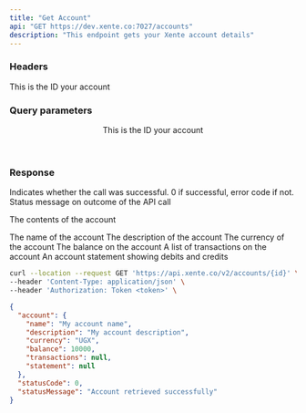 ```yaml
---
title: "Get Account"
api: "GET https://dev.xente.co:7027/accounts"
description: "This endpoint gets your Xente account details"
---
```

### Headers

<ParamField header="Authorization" type="string">
  This is the ID your account
</ParamField>

### Query parameters

<Header query="id" type="string">
  This is the ID your account
</Header>



### Response

<ResponseField name="statusCode" type="number">
  Indicates whether the call was successful. 0 if successful, error code if not.
</ResponseField>
<ResponseField name="statusMessage" type="string">
  Status message on outcome of the API call
</ResponseField>

<ResponseField name="account" type="object">

The contents of the account

<Expandable title="Toggle object">

<ResponseField name="name" type="string">
  The name of the account
</ResponseField>

<ResponseField name="description" type="string">
  The description of the account
</ResponseField>

<ResponseField name="currency" type="string">
  The currency of the account 
</ResponseField>

<ResponseField name="balance" type="string">
  The balance on the account
</ResponseField>

<ResponseField name="transactions" type="JSON or null">
  A list of transactions on the account
</ResponseField>

<ResponseField name="statement" type="JSON or null">
  An account statement showing debits and credits
</ResponseField>

</Expandable>

</ResponseField>

<RequestExample>

```bash Request
curl --location --request GET 'https://api.xente.co/v2/accounts/{id}' \
--header 'Content-Type: application/json' \
--header 'Authorization: Token <token>' \
```

</RequestExample>

<ResponseExample>

```json Response
{
  "account": {
    "name": "My account name",
    "description": "My account description",
    "currency": "UGX",
    "balance": 10000,
    "transactions": null,
    "statement": null
  },
  "statusCode": 0,
  "statusMessage": "Account retrieved successfully"
}
```

</ResponseExample>

